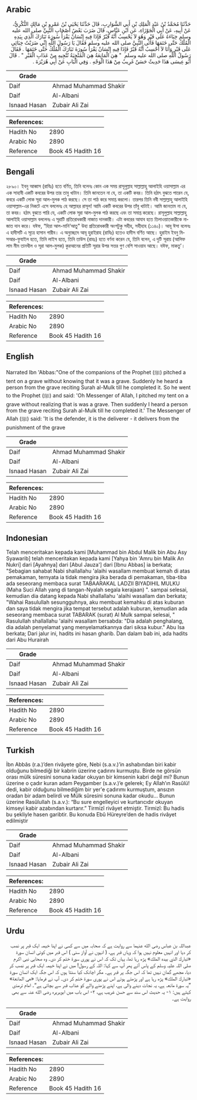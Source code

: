 ## Arabic


<div dir="rtl" lang="ar" style={{fontSize:'larger',backgroundColor:'#f8f9fa',padding:20}}>
حَدَّثَنَا مُحَمَّدُ بْنُ عَبْدِ الْمَلِكِ بْنِ أَبِي الشَّوَارِبِ، قَالَ حَدَّثَنَا يَحْيَى بْنُ عَمْرِو بْنِ مَالِكٍ النُّكْرِيُّ، عَنْ أَبِيهِ، عَنْ أَبِي الْجَوْزَاءِ، عَنِ ابْنِ عَبَّاسٍ، قَالَ ضَرَبَ بَعْضُ أَصْحَابِ النَّبِيِّ صلى الله عليه وسلم خِبَاءَهُ عَلَى قَبْرٍ وَهُوَ لاَ يَحْسِبُ أَنَّهُ قَبْرٌ فَإِذَا فِيهِ إِنْسَانٌ يَقْرَأُ سُورَةَ تَبَارَكَ الَّذِي بِيَدِهِ الْمُلْكُ حَتَّى خَتَمَهَا فَأَتَى النَّبِيَّ صلى الله عليه وسلم فَقَالَ يَا رَسُولَ اللَّهِ إِنِّي ضَرَبْتُ خِبَائِي عَلَى قَبْرٍ وَأَنَا لاَ أَحْسِبُ أَنَّهُ قَبْرٌ فَإِذَا فِيهِ إِنْسَانٌ يَقْرَأُ سُورَةَ تَبَارَكَ الْمُلْكُ حَتَّى خَتَمَهَا ‏.‏ فَقَالَ رَسُولُ اللَّهِ صلى الله عليه وسلم ‏ "‏ هِيَ الْمَانِعَةُ هِيَ الْمُنْجِيَةُ تُنْجِيهِ مِنْ عَذَابِ الْقَبْرِ ‏"‏ ‏.‏ قَالَ أَبُو عِيسَى هَذَا حَدِيثٌ حَسَنٌ غَرِيبٌ مِنْ هَذَا الْوَجْهِ ‏.‏ وَفِي الْبَابِ عَنْ أَبِي هُرَيْرَةَ ‏.‏
</div>
<div style={{backgroundColor:'#f8f9fa',padding:20, marginBottom: 10}}><table> <thead> <tr> <th>Grade</th> <th></th> </tr> </thead> <tbody> <tr><td>Daif</td><td>Ahmad Muhammad Shakir</td></tr><tr><td>Daif</td><td>Al-Albani</td></tr><tr><td>Isnaad Hasan</td><td>Zubair Ali Zai</td></tr></tbody></table><table> <thead> <tr> <th>References:</th> <th></th> </tr> </thead> <tbody><tr><td>Hadith No</td><td>2890</td></tr><tr><td>Arabic No</td><td>2890</td></tr><tr><td>Reference</td><td>Book 45 Hadith 16</td></tr></tbody></table></div>

## Bengali


<div dir="ltr" lang="bn" style={{fontSize:'larger',backgroundColor:'#f8f9fa',padding:20}}>
২৮৯০। ইবনু আব্বাস (রাযিঃ) হতে বর্ণিত, তিনি বলেনঃ কোন এক সময় রাসূলুল্লাহ সাল্লাল্লাহু আলাইহি ওয়াসাল্লাম এর এক সাহাবী একটি কবরের উপর তার তাবু খাটান। তিনি জানতেন না যে, তা একটি কবর। তিনি হঠাৎ বুঝতে পারেন যে, কবরে একটি লোক সূরা আল-মুলক পাঠ করছে। সে তা পাঠ করে সমাপ্ত করলো। তারপর তিনি নবী সাল্লাল্লাহু আলাইহি ওয়াসাল্লাম-এর নিকটে এসে বললেনঃ হে আল্লাহর রাসূল! আমি একটি কবরের উপর তাঁবু খাটাই। আমি জানতাম না যে, তা কবর। হঠাৎ বুঝতে পারি যে, একটি লোক সূরা আল-মুলক পাঠ করছে এবং তা সমাপ্ত করেছে। রাসূলুল্লাহ সাল্লাল্লাহু আলাইহি ওয়াসাল্লাম বললেনঃ এ সূরাটি প্রতিরোধকারী নাজাত দানকারী। এটা কবরের আযাব হতে তিলাওয়াতকারীকে নাজাত দান করে। যঈফ, “হিয়া আল-মানি’আতু" উহা প্রতিরোধকারী অংশটুকু সহীহ, সহীহাহ (১১৪০)। আবূ ঈসা বলেনঃ এ হাদীসটি এ সূত্রে হাসান গারীব। এ অনুচ্ছেদে আবূ হুরাইরাহ (রাযিঃ) হতেও হাদীস বর্ণিত আছে। হুরাইম ইবনু মিসআর-ফুযাইল হতে, তিনি লাইস হতে, তিনি তাউস (রাহঃ) হতে বর্ণনা করেন যে, তিনি বলেন, এ দুটি সূরায় (আলিফ লাম মীম তানখীল ও সূরা আল-মুলক) কুরআনের প্রতিটি সূরার উপর সত্তর গুণ বেশি সাওয়াব আছে। যঈফ, মাকতু’।
</div>
<div style={{backgroundColor:'#f8f9fa',padding:20, marginBottom: 10}}><table> <thead> <tr> <th>Grade</th> <th></th> </tr> </thead> <tbody> <tr><td>Daif</td><td>Ahmad Muhammad Shakir</td></tr><tr><td>Daif</td><td>Al-Albani</td></tr><tr><td>Isnaad Hasan</td><td>Zubair Ali Zai</td></tr></tbody></table><table> <thead> <tr> <th>References:</th> <th></th> </tr> </thead> <tbody><tr><td>Hadith No</td><td>2890</td></tr><tr><td>Arabic No</td><td>2890</td></tr><tr><td>Reference</td><td>Book 45 Hadith 16</td></tr></tbody></table></div>

## English


<div dir="ltr" lang="en" style={{fontSize:'larger',backgroundColor:'#f8f9fa',padding:20}}>
Narrated Ibn 'Abbas:"One of the companions of the Prophet (ﷺ) pitched a tent on a grave without knowing that it was a grave. Suddenly he heard a person from the grave reciting Surah al-Mulk till he completed it. So he went to the Prophet (ﷺ) and said: 'Oh Messenger of Allah, I pitched my tent on a grave without realizing that is was a grave. Then suddenly I heard a person from the grave reciting Surah al-Mulk till he completed it.' The Messenger of Allah (ﷺ) said: 'It is the defender, it is the deliverer - it delivers from the punishment of the grave
</div>
<div style={{backgroundColor:'#f8f9fa',padding:20, marginBottom: 10}}><table> <thead> <tr> <th>Grade</th> <th></th> </tr> </thead> <tbody> <tr><td>Daif</td><td>Ahmad Muhammad Shakir</td></tr><tr><td>Daif</td><td>Al-Albani</td></tr><tr><td>Isnaad Hasan</td><td>Zubair Ali Zai</td></tr></tbody></table><table> <thead> <tr> <th>References:</th> <th></th> </tr> </thead> <tbody><tr><td>Hadith No</td><td>2890</td></tr><tr><td>Arabic No</td><td>2890</td></tr><tr><td>Reference</td><td>Book 45 Hadith 16</td></tr></tbody></table></div>

## Indonesian


<div dir="ltr" lang="id" style={{fontSize:'larger',backgroundColor:'#f8f9fa',padding:20}}>
Telah menceritakan kepada kami [Muhammad bin Abdul Malik bin Abu Asy Syawarib] telah menceritakan kepada kami [Yahya bin 'Amru bin Malik An Nukri] dari [Ayahnya] dari [Abul Jauza'] dari [Ibnu Abbas] ia berkata; "Sebagian sahabat Nabi shallallahu 'alaihi wasallam membuat kemah di atas pemakaman, ternyata ia tidak mengira jika berada di pemakaman, tiba-tiba ada seseorang membaca surat TABAARAKAL LADZII BIYADIHIL MULKU (Maha Suci Allah yang di tangan-Nyalah segala kerajaan) ". sampai selesai, kemudian dia datang kepada Nabi shallallahu 'alaihi wasallam dan berkata; "Wahai Rasulullah sesungguhnya, aku membuat kemahku di atas kuburan dan saya tidak mengira jika tempat tersebut adalah kuburan, kemudian ada seseorang membaca surat TABARAK (surat) Al Mulk sampai selesai, " Rasulullah shallallahu 'alaihi wasallam bersabda: "Dia adalah penghalang, dia adalah penyelamat yang menyelamatkannya dari siksa kubur." Abu Isa berkata; Dari jalur ini, hadits ini hasan gharib. Dan dalam bab ini, ada hadits dari Abu Hurairah
</div>
<div style={{backgroundColor:'#f8f9fa',padding:20, marginBottom: 10}}><table> <thead> <tr> <th>Grade</th> <th></th> </tr> </thead> <tbody> <tr><td>Daif</td><td>Ahmad Muhammad Shakir</td></tr><tr><td>Daif</td><td>Al-Albani</td></tr><tr><td>Isnaad Hasan</td><td>Zubair Ali Zai</td></tr></tbody></table><table> <thead> <tr> <th>References:</th> <th></th> </tr> </thead> <tbody><tr><td>Hadith No</td><td>2890</td></tr><tr><td>Arabic No</td><td>2890</td></tr><tr><td>Reference</td><td>Book 45 Hadith 16</td></tr></tbody></table></div>

## Turkish


<div dir="ltr" lang="tr" style={{fontSize:'larger',backgroundColor:'#f8f9fa',padding:20}}>
İbn Abbâs (r.a.)’den rivâyete göre, Nebi (s.a.v.)’in ashabından biri kabir olduğunu bilmediği bir kabrin üzerine çadırını kurmuştu. Birde ne görsün orası mülk süresini sonuna kadar okuyan bir kimsenin kabri değil mi? Bunun üzerine o çadır kuran adam Peygamber (s.a.v.)’e gelerek; Ey Allah’ın Rasûlü! dedi, kabir olduğunu bilmediğim bir yer'e çadırımı kurmuştum, ansızın oradan bir adam belirdi ve Mülk sûresini sonuna kadar okudu... Bunun üzerine Rasûlullah (s.a.v.): “Bu sure engelleyici ve kurtarıcıdır okuyan kimseyi kabir azabından kurtarır.” Tirmizî rivâyet etmiştir. Tirmizî: Bu hadis bu şekliyle hasen garibtir. Bu konuda Ebû Hüreyre’den de hadis rivâyet edilmiştir
</div>
<div style={{backgroundColor:'#f8f9fa',padding:20, marginBottom: 10}}><table> <thead> <tr> <th>Grade</th> <th></th> </tr> </thead> <tbody> <tr><td>Daif</td><td>Ahmad Muhammad Shakir</td></tr><tr><td>Daif</td><td>Al-Albani</td></tr><tr><td>Isnaad Hasan</td><td>Zubair Ali Zai</td></tr></tbody></table><table> <thead> <tr> <th>References:</th> <th></th> </tr> </thead> <tbody><tr><td>Hadith No</td><td>2890</td></tr><tr><td>Arabic No</td><td>2890</td></tr><tr><td>Reference</td><td>Book 45 Hadith 16</td></tr></tbody></table></div>

## Urdu


<div dir="rtl" lang="ur" style={{fontSize:'larger',backgroundColor:'#f8f9fa',padding:20}}>
عبداللہ بن عباس رضی الله عنہما سے روایت ہے کہ صحابہ میں سے کسی نے اپنا خیمہ ایک قبر پر نصب کر دیا اور انہیں معلوم نہیں ہوا کہ وہاں قبر ہے، ( انہوں نے آواز سنی ) اس قبر میں کوئی انسان سورۃ «تبارك الذي بيده الملك» پڑھ رہا تھا، یہاں تک کہ اس نے پوری سورۃ ختم کر دی۔ وہ صحابی نبی اکرم صلی اللہ علیہ وسلم کے پاس آئے پھر آپ سے کہا: اللہ کے رسول! میں نے اپنا خیمہ ایک قبر پر نصب کر دیا، مجھے گمان نہیں تھا کہ اس جگہ پر قبر ہے۔ مگر اچانک کیا سنتا ہوں کہ اس جگہ ایک انسان سورۃ «تبارك الملك» پڑھ رہا ہے اور پڑھتے ہوئے اس نے پوری سورۃ ختم کر دی۔ آپ نے فرمایا: «هي المانعة» ”یہ سورۃ مانعہ ہے، یہ نجات دینے والی ہے، اپنے پڑھنے والے کو عذاب قبر سے بچاتی ہے“۔ امام ترمذی کہتے ہیں: ۱- یہ حدیث اس سند سے حسن غریب ہے، ۲- اس باب میں ابوہریرہ رضی الله عنہ سے بھی روایت ہے۔
</div>
<div style={{backgroundColor:'#f8f9fa',padding:20, marginBottom: 10}}><table> <thead> <tr> <th>Grade</th> <th></th> </tr> </thead> <tbody> <tr><td>Daif</td><td>Ahmad Muhammad Shakir</td></tr><tr><td>Daif</td><td>Al-Albani</td></tr><tr><td>Isnaad Hasan</td><td>Zubair Ali Zai</td></tr></tbody></table><table> <thead> <tr> <th>References:</th> <th></th> </tr> </thead> <tbody><tr><td>Hadith No</td><td>2890</td></tr><tr><td>Arabic No</td><td>2890</td></tr><tr><td>Reference</td><td>Book 45 Hadith 16</td></tr></tbody></table></div>